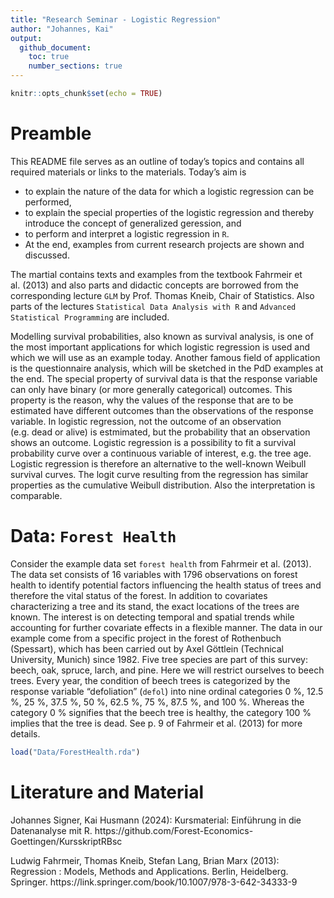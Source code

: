 ```yaml
---
title: "Research Seminar - Logistic Regression"
author: "Johannes, Kai"
output: 
  github_document:
    toc: true
    number_sections: true
---
```


```r
knitr::opts_chunk$set(echo = TRUE)
```

# Preamble

This README file serves as an outline of today's topics and contains all required materials or links to the materials. Today's aim is

  - to explain the nature of the data for which a logistic regression can be performed, 
  - to explain the special properties of the logistic regression and thereby introduce the concept of generalized geression, and
  - to perform and interpret a logistic regression in `R`.
  - At the end, examples from current research projects are shown and discussed.
  
The martial contains texts and examples from the textbook Fahrmeir et al. (2013) and also parts and didactic concepts are borrowed from the corresponding lecture `GLM` by Prof. Thomas Kneib, Chair of Statistics. Also parts of the lectures `Statistical Data Analysis with R` and `Advanced Statistical Programming` are included.

Modelling survival probabilities, also known as survival analysis, is one of the most important applications for which logistic regression is used and which we will use as an example today. Another famous field of application is the questionnaire analysis, which will be sketched in the PdD examples at the end. The special property of survival data is that the response variable can only have binary (or more generally categorical) outcomes. This property is the reason, why the values of the response that are to be estimated have different outcomes than the observations of the response variable. In logistic regression, not the outcome of an observation (e.g. dead or alive) is estmimated, but the probability that an observation shows an outcome. Logistic regression is a possibility to fit a survival probability curve over a continuous variable of interest, e.g. the tree age. Logistic regression is therefore an alternative to the well-known Weibull survival curves. The logit curve resulting from the regression has similar properties as the cumulative Weibull distribution. Also the interpretation is comparable.

# Data: `Forest Health`

Consider the example data set `forest health` from Fahrmeir et al. (2013). The data set consists of 16 variables with 1796 observations on forest health to identify potential factors influencing the health status of trees and therefore the vital status of the forest. In addition to covariates characterizing a tree and its stand, the exact locations of the trees are known. The interest is on detecting temporal and spatial trends while accounting for further covariate effects in a flexible manner. The data in our example come from a specific project in the forest of Rothenbuch (Spessart), which has been carried out by Axel Göttlein (Technical University, Munich) since 1982. Five tree species are part of this survey: beech, oak, spruce,
larch, and pine. Here we will restrict ourselves to beech trees. Every year, the condition of
beech trees is categorized by the response variable “defoliation” (`defol`) into nine ordinal
categories 0 %, 12.5 %, 25 %, 37.5 %, 50 %, 62.5 %, 75 %, 87.5 %, and 100 %. Whereas the
category 0 % signifies that the beech tree is healthy, the category 100 % implies that the tree
is dead. See p. 9 of Fahrmeir et al. (2013) for more details.

```r
load("Data/ForestHealth.rda")
```



# Literature and Material
Johannes Signer, Kai Husmann (2024): Kursmaterial: Einführung in die Datenanalyse mit R. https://github.com/Forest-Economics-Goettingen/KursskriptRBsc

Ludwig Fahrmeir, Thomas Kneib, Stefan Lang, Brian Marx (2013): Regression : Models, Methods and Applications. Berlin, Heidelberg. Springer. https://link.springer.com/book/10.1007/978-3-642-34333-9